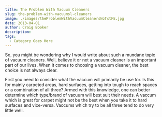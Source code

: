 ```yaml
---
title: The Problem With Vacuum Cleaners
slug: the-problem-with-vacuumsl-cleaners
image: ./images/theProblemWithVacuumCleanersNoTxtFB.jpg
date: 2013-04-01
author: Craig Booker
description:
tags:
  - Category Goes Here
---
```


So, you might be wondering why I would write about such a mundane topic of vacuum cleaners. Well, believe it or not a vacuum cleaner is an important part of our lives. When it comes to choosing a vacuum cleaner, the best choice is not always clear.

First you need to consider what the vaccum will primarily be use for. Is this for mainly carpeted areas, hard surfaces, getting into tough to reach spaces or a combination of all three? Armed with this knowledge, one can better determine which type/brand of vacuum will best suit their needs. A vaccum which is great for carpet might not be the best when you take it to hard surfaces and vice-versa. Vaccums which try to be all three tend to do very little well.
